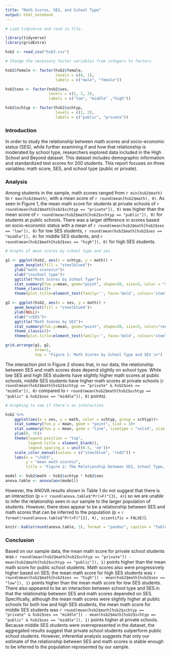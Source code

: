 ```yaml
---
title: "Math Scores, SES, and School Type"
output: html_notebook
---
```


```r

# Load tidyverse and read in file.

library(tidyverse)
library(gridExtra)

hsb2 <- read_csv("hsb2.csv")

# Change the necessary factor variables from integers to factors.

hsb2$female <- factor(hsb2$female, 
                      levels = c(0, 1),
                      labels = c("male", "female"))

hsb2$ses <- factor(hsb2$ses, 
                   levels = c(1, 2, 3),
                   labels = c("low", "middle" ,"high"))

hsb2$schtyp <- factor(hsb2$schtyp,
                      levels = c(1, 2),
                      labels = c("public", "private"))

```

### Introduction

In order to study the relationship between math scores and socio-economic status (SES),
while further examining if and how that relationship is moderated by school type,
researchers explored data included in the High School and Beyond dataset.  This dataset
includes demographic information and standardized test scores for 200 students. This 
report focuses on three variables: math score, SES, and school type (public or private).


### Analysis

Among students in the sample, math scores ranged from `r min(hsb2$math)` to `r max(hsb2$math)`, 
with a mean score of `r round(mean(hsb2$math), 0)`.  As seen in Figure 1, the mean math score for students 
at private schools of `r round(mean(hsb2$math[hsb2$schtyp == "private"]), 0)` was higher than the mean
score of `r round(mean(hsb2$math[hsb2$schtyp == "public"]), 0)` for students at public schools.  There was a 
larger difference in scores based on socio-economic status with a mean of 
`r round(mean(hsb2$math[hsb2$ses == "low"]), 0)` for low SES students, `r round(mean(hsb2$math[hsb2$ses == "middle"]), 0)` for middle SES students, and `r round(mean(hsb2$math[hsb2$ses == "high"]), 0)` for high SES students.  

```r
# Graphs of mean scores by school type and ses

g1 <- ggplot(hsb2, aes(x = schtyp, y = math)) +
    geom_boxplot(fill = "steelblue4")+
    ylab("math scores\n")+
    xlab("\nschool type")+
    ggtitle("Math Scores by School Type")+
    stat_summary(fun.y=mean, geom="point", shape=20, size=5, color = "red3", fill = "red3") +
    theme_classic()+
    theme(plot.title=element_text(family='', face='bold', colour='steelblue4', size=11))

g2 <- ggplot(hsb2, aes(x = ses, y = math)) +
    geom_boxplot(fill = "steelblue4")+
    ylab(NULL)+
    xlab("\nSES")+
    ggtitle("Math Scores by SES")+
    stat_summary(fun.y=mean, geom="point", shape=20, size=5, color="red3", fill="red3") +
    theme_classic()+
    theme(plot.title=element_text(family='', face='bold', colour='steelblue4', size=11))

grid.arrange(g1, g2, 
             nrow=1, 
             top = "Figure 1: Math Scores by School Type and SES \n")

```

The interaction plot in Figure 2 shows that, in our data, the relationship between SES and math scores does depend slightly on school type.  While low SES and high SES students have slightly higher math scores at public schools, middle SES students have higher math scores at private schools 
(`r round(mean(hsb2$math[hsb2$schtyp == "private" & hsb2$ses == "middle"]), 0)` 
compared to `r round(mean(hsb2$math[hsb2$schtyp == "public" & hsb2$ses == "middle"]), 0)` points).  


```r

# Graphing to see if there's an interaction

hsb2 %>% 
    ggplot(aes(x = ses, y = math, color = schtyp, group = schtyp))+
    stat_summary(fun.y = mean, geom = "point", size = 3)+
    stat_summary(fun.y = mean, geom = "line", linetype = "solid", size = 1.5)+
    ylim(0, 75)+
    theme(legend.position = "top", 
          legend.title = element_blank(), 
          legend.spacing.x = unit(0.5, 'cm'))+
    scale_color_manual(values = c("steelblue", "red3")) +
    labs(x = "\nSES",
         y = "mean math score\n",
         title = "Figure 2: The Relationship between SES, School Type, and Math Scores")

```


```r

model <- hsb2$math ~ hsb2$schtyp * hsb2$ses
anova.table <- anova(aov(model))

```

However, the ANOVA results shown in Table 1 do not suggest that there is an interaction (p = `r round(anova.table$"Pr(>F)"[3], 4)`) so we are unable to infer the relationship seen in our sample to the larger population of students.  However, there does appear to be a relationship between SES and math scores that can be inferred to the population (p = `r format(round(anova.table$"Pr(>F)"[2], 4), scientific = FALSE)`).

```r

knitr::kable(round(anova.table, 3), format = "pandoc", caption = "Table 1: ANOVA table")

```


### Conclusion

Based on our sample data, the mean math score for private school students was 
`r round(mean(hsb2$math[hsb2$schtyp == "private"]) - mean(hsb2$math[hsb2$schtyp == "public"]), 1)`
points higher than the mean math score for public school students.  Math scores also were 
progressively higher based on SES; the mean math score for high SES students was 
`r round(mean(hsb2$math[hsb2$ses == "high"]) - mean(hsb2$math[hsb2$ses == "low"]), 1)`
points higher than the mean math score for low SES students.  There also appeared to be 
an interaction between school type and SES in that the relationship between SES and 
math scores depended on SES.  Specifically, although the mean math scores were slightly 
higher at public schools for both low and high SES students, the mean math score for 
middle SES students was `r round(mean(hsb2$math[hsb2$schtyp == "private" & hsb2$ses == "middle"]) - mean(hsb2$math[hsb2$schtyp == "public" & hsb2$ses == "middle"]), 1)` points higher 
at private schools.  Because middle SES students were overrepresented 
in the dataset, the aggregated results suggest that private school students outperform
public school students.  However, inferential analysis suggests that only our estimate of
the relationship between SES and math scores is stable enough to be inferred to the 
population represented by our sample.  

